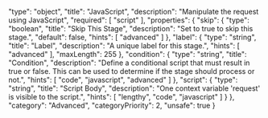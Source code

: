   "type": "object",
  "title": "JavaScript",
  "description": "Manipulate the request using JavaScript",
  "required": [
    "script"
  ],
  "properties": {
    "skip": {
      "type": "boolean",
      "title": "Skip This Stage",
      "description": "Set to true to skip this stage.",
      "default": false,
      "hints": [
        "advanced"
      ]
    },
    "label": {
      "type": "string",
      "title": "Label",
      "description": "A unique label for this stage.",
      "hints": [
        "advanced"
      ],
      "maxLength": 255
    },
    "condition": {
      "type": "string",
      "title": "Condition",
      "description": "Define a conditional script that must result in true or false. This can be used to determine if the stage should process or not.",
      "hints": [
        "code",
        "javascript",
        "advanced"
      ]
    },
    "script": {
      "type": "string",
      "title": "Script Body",
      "description": "One context variable 'request' is visible to the script.",
      "hints": [
        "lengthy",
        "code",
        "javascript"
      ]
    }
  },
  "category": "Advanced",
  "categoryPriority": 2,
  "unsafe": true
}
